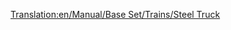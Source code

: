 [[Translation:en/Manual/Base Set/Trains/Steel Truck]]
{{fr/Wagon|Nom=Wagon d'acier
|Coût=1 148£ (2 296$)
|Poids=18 / 38 t
|Image=[[File:en/Steeltruck.png]]
|Capacité=20 tonnes d'acier
|MonoCoût=1 148£ (2 296$)
|MonoPoids=18 / 43 t
|MonoCapacité=25 tonnes d'acier
|MagCoût= 1 148£ (2 296$)
|MagPoids=18 / 45 t
|MagCapacité=27 tonnes d'acier
|Description=Un [[fr/Manual/Base Set/Trains/Wagon d'acier|wagon d'acier]] est conçu pour transporter de l'[[fr/Manual/Base Set/Cargos/Acier|acier]], qui est fabriqué dans les [[fr/Manual/Base Set/Industries/Aciérie|aciéries]]. Disponible uniquement sous le climat [[fr/Manual/Climat#tempere|tempéré]].
}}